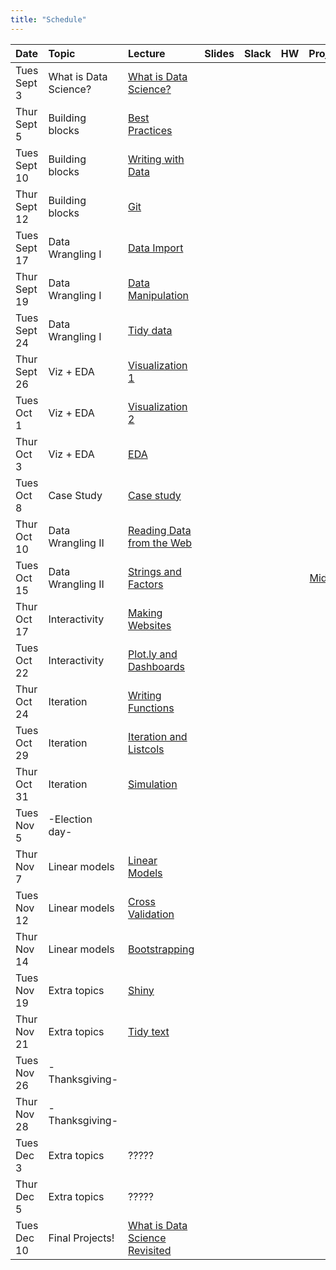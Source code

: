 ```yaml
---
title: "Schedule"
---
```


| Date          | Topic                 | Lecture                                                           | Slides                                                                           |  Slack                                                                                         | HW                                                         |                        Projects |
|:------------- |:--------------------- |:------------------------------------------------------------------|:--------------------------------------------------------------------------------:|:----------------------------------------------------------------------------------------------:|:----------------------------------------------------------:| -------------------------------:|
| Tues Sept 3   | What is Data Science? | [What is Data Science?](what_is_ds_i.html)                        | [<i class="fas fa-desktop fa-lg"></i>](slides/what_is_data_science_i.pdf)        | [<i class="fab fa-slack fa-lg"></i>](link)                                                     | [<i class="far fa-file-code fa-lg"></i>](homework_0.html)  |                                 |   
| Thur Sept 5   | Building blocks       | [Best Practices](best_practices.html)                             | [<i class="fas fa-desktop fa-lg"></i>](slides/best_practices.pdf)                | [<i class="fab fa-slack fa-lg"></i>](https://p8105-fall2018.slack.com/messages/CCATLJG67)      |                                                            |                                 |
| Tues Sept 10  | Building blocks       | [Writing with Data](writing_with_data.html)                       | [<i class="fas fa-desktop fa-lg"></i>](slides/writing_with_data.pdf)             | [<i class="fab fa-slack fa-lg"></i>](https://p8105-fall2018.slack.com/messages/CCATLJG67)      |                                                            |                                 |
| Thur Sept 12  | Building blocks       | [Git](git.html)                                                   | [<i class="fas fa-desktop fa-lg"></i>](slides/git.pdf)                           | [<i class="fab fa-slack fa-lg"></i>](https://p8105-fall2018.slack.com/messages/CCATLJG67)      | [<i class="far fa-file-code fa-lg"></i>](homework_1.html)  |                                 |   
| Tues Sept 17  | Data Wrangling I      | [Data Import](data_import.html)                                   | [<i class="fas fa-desktop fa-lg"></i>](slides/data_import.pdf)                   | [<i class="fab fa-slack fa-lg"></i>](https://p8105-fall2018.slack.com/messages/CCAEZLU49)      |                                                            |                                 |
| Thur Sept 19  | Data Wrangling I      | [Data Manipulation](data_manipulation.html)                       | [<i class="fas fa-desktop fa-lg"></i>](slides/data_manipulation.pdf)             | [<i class="fab fa-slack fa-lg"></i>](https://p8105-fall2018.slack.com/messages/CCAEZLU49)      |                                                            |                                 |
| Tues Sept 24  | Data Wrangling I      | [Tidy data](tidy_data.html)                                       | [<i class="fas fa-desktop fa-lg"></i>](slides/tidy_data.pdf)                     | [<i class="fab fa-slack fa-lg"></i>](https://p8105-fall2018.slack.com/messages/CCAEZLU49)      | [<i class="far fa-file-code fa-lg"></i>](homework_2.html)  |                                 |   
| Thur Sept 26  | Viz + EDA             | [Visualization 1](visualization_pt1.html)                         | [<i class="fas fa-desktop fa-lg"></i>](slides/visualization.pdf)                 | [<i class="fab fa-slack fa-lg"></i>](https://p8105-fall2018.slack.com/messages/CCCBZPUVC)      |                                                            |                                 |
| Tues Oct 1    | Viz + EDA             | [Visualization 2](visualization_pt2.html)                         | [<i class="fas fa-desktop fa-lg"></i>](slides/visualization.pdf)                 | [<i class="fab fa-slack fa-lg"></i>](https://p8105-fall2018.slack.com/messages/CCCBZPUVC)      |                                                            |                                 |
| Thur Oct 3    | Viz + EDA             | [EDA](exploratory_analysis.html)                                  | [<i class="fas fa-desktop fa-lg"></i>](slides/exploratory_analysis.pdf)          | [<i class="fab fa-slack fa-lg"></i>](https://p8105-fall2018.slack.com/messages/CCCBZPUVC)      | [<i class="far fa-file-code fa-lg"></i>](homework_3.html)  |                                 |   
| Tues Oct 8    | Case Study            | [Case study](what_is_ds_ii.html)                                  | [<i class="fas fa-desktop fa-lg"></i>](slides/what_is_data_science_ii.pdf)       | [<i class="fab fa-slack fa-lg"></i>](https://p8105-fall2018.slack.com/messages/CDA08BPC7)      |                                                            |                                 |
| Thur Oct 10   | Data Wrangling II     | [Reading Data from the Web](reading_data_from_the_web.html)       | [<i class="fas fa-desktop fa-lg"></i>](slides/reading_data_from_the_web.pdf)     | [<i class="fab fa-slack fa-lg"></i>](https://p8105-fall2018.slack.com/messages/CCC345PM5)      |                                                            |                                 |
| Tues Oct 15   | Data Wrangling II     | [Strings and Factors](strings_and_factors.html)                   | [<i class="fas fa-desktop fa-lg"></i>](slides/strings_and_factors.pdf)           | [<i class="fab fa-slack fa-lg"></i>](https://p8105-fall2018.slack.com/messages/CCC345PM5)      |                                                            | [Midterm](midterm_project.html) |
| Thur Oct 17   | Interactivity         | [Making Websites](making_websites.html)                           | [<i class="fas fa-desktop fa-lg"></i>](slides/making_websites.pdf)               | [<i class="fab fa-slack fa-lg"></i>](https://p8105-fall2018.slack.com/messages/CCATLNVUK)      |                                                            |                                 |
| Tues Oct 22   | Interactivity         | [Plot.ly and Dashboards](plotly_and_dashboards.html)              | [<i class="fas fa-desktop fa-lg"></i>](slides/plotly_and_dashboards.pdf)         | [<i class="fab fa-slack fa-lg"></i>](https://p8105-fall2018.slack.com/messages/CCATLNVUK)      | [<i class="far fa-file-code fa-lg"></i>](homework_4.html)  | [Final](final_project.html)     |
| Thur Oct 24   | Iteration             | [Writing Functions](writing_functions.html)                       | [<i class="fas fa-desktop fa-lg"></i>](slides/writing_functions.pdf)             | [<i class="fab fa-slack fa-lg"></i>](https://p8105-fall2018.slack.com/messages/CCAAE7XDW)      |                                                            |                                 |
| Tues Oct 29   | Iteration             | [Iteration and Listcols](iteration_and_listcols.html)             | [<i class="fas fa-desktop fa-lg"></i>](slides/iteration_and_listcols.pdf)        | [<i class="fab fa-slack fa-lg"></i>](https://p8105-fall2018.slack.com/messages/CCAAE7XDW)      |                                                            |                                 |
| Thur Oct 31   | Iteration             | [Simulation](simulation.html)                                     | [<i class="fas fa-desktop fa-lg"></i>](slides/simulation.pdf)                    | [<i class="fab fa-slack fa-lg"></i>](https://p8105-fall2018.slack.com/messages/CCAAE7XDW)      | [<i class="far fa-file-code fa-lg"></i>](homework_5.html)  |                                 |
| Tues Nov 5    | -Election day-        |                                                                   |                                                                                  |                                                                                                |                                                            |                                 |
| Thur Nov 7    | Linear models         | [Linear Models](linear_models.html)                               | [<i class="fas fa-desktop fa-lg"></i>](slides/linear_models.pdf)                 | [<i class="fab fa-slack fa-lg"></i>](https://p8105-fall2018.slack.com/messages/CCAAE9AAU)      |                                                            |                                 |
| Tues Nov 12   | Linear models         | [Cross Validation](cross_validation.html)                         | [<i class="fas fa-desktop fa-lg"></i>](slides/cross_validation.pdf)              | [<i class="fab fa-slack fa-lg"></i>](https://p8105-fall2018.slack.com/messages/CCAAE9AAU)      |                                                            |                                 |
| Thur Nov 14   | Linear models         | [Bootstrapping](bootstrapping.html)                               | [<i class="fas fa-desktop fa-lg"></i>](slides/bootstrapping.pdf)                 | [<i class="fab fa-slack fa-lg"></i>](https://p8105-fall2018.slack.com/messages/CCAAE9AAU)      | [<i class="far fa-file-code fa-lg"></i>](homework_6.html)  |                                 |
| Tues Nov 19   | Extra topics          | [Shiny](shiny.html)                                               | [<i class="fas fa-desktop fa-lg"></i>](slides/shiny.pdf)                         | [<i class="fab fa-slack fa-lg"></i>](https://p8105-fall2018.slack.com/messages/CEC9L1JKV)      |                                                            |                                 |
| Thur Nov 21   | Extra topics          | [Tidy text](tidy_text.html)                                       | [<i class="fas fa-desktop fa-lg"></i>](slides/tidy_text.pdf)                     | [<i class="fab fa-slack fa-lg"></i>](https://p8105-fall2018.slack.com/messages/CEC9L1JKV)      |                                                            |                                 |
| Tues Nov 26   | -Thanksgiving-        |                                                                   |                                                                                  |                                                                                                |                                                            |                                 |
| Thur Nov 28   | -Thanksgiving-        |                                                                   |                                                                                  |                                                                                                |                                                            |                                 |
| Tues Dec 3    | Extra topics          | ?????                                                             |                                                                                  |                                                                                                |                                                            |                                 |
| Thur Dec 5    | Extra topics          | ?????                                                             |                                                                                  |                                                                                                | [<i class="far fa-file-code fa-lg"></i>](homework_7.html)  |                                 |
| Tues Dec 10   | Final Projects!       | [What is Data Science Revisited](what_is_ds_iii.html)             | [<i class="fas fa-desktop fa-lg"></i>](slides/what_is_data_science_iIi.pdf)      |                                                                                                |                                                            |                                 |

